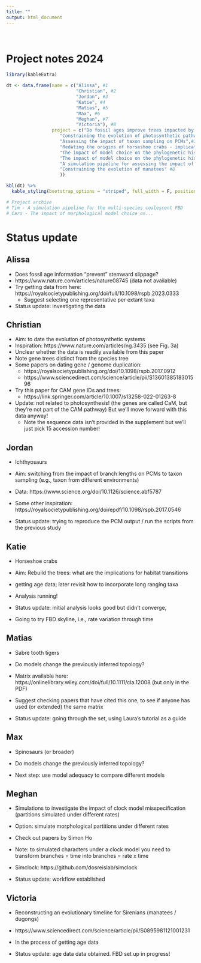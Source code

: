 ```yaml
---
title: ""
output: html_document
---
```


\

# Project notes 2024

```r
library(kableExtra)

dt <- data.frame(name = c("Alissa", #1
                          "Christian", #2
                          "Jordan", #3
                          "Katie", #4
                          "Matias", #5
                          "Max", #6
                          "Meghan", #7
                          "Victoria"), #8
                 project = c("Do fossil ages improve trees impacted by taphonomic biases?", #1
                    "Constraining the evolution of photosynthetic pathways (CAM)",#2
                    "Assessing the impact of taxon sampling on PCMs",#3
                    "Redating the origins of horseshoe crabs - implications for habitat transitions", #4
                    "The impact of model choice on the phylogenetic history of sabre tooth tigers", #5
                    "The impact of model choice on the phylogenetic history of spinosaurs", #6
                    "A simulation pipeline for assessing the impact of clock model violation", #7
                    "Constraining the evolution of manatees" #8
                    ))

kbl(dt) %>%
  kable_styling(bootstrap_options = "striped", full_width = F, position = "left")

# Project archive
# Tim - A simulation pipeline for the multi-species coalescent FBD
# Caro - The impact of morphological model choice on...
```


# Status update

## Alissa

* Does fossil age information "prevent" stemward slippage?
* https://www.nature.com/articles/nature08745 (data not available)
* Try getting data from here: https://royalsocietypublishing.org/doi/full/10.1098/rspb.2023.0333
  * Suggest selecting one representative per extant taxa
  
* Status update: investigating the data

## Christian

* Aim: to date the evolution of photosynthetic systems
* Inspiration: https://www.nature.com/articles/ng.3435 (see Fig. 3a) 
* Unclear whether the data is readily available from this paper
* Note gene trees distinct from the species tree
* Some papers on dating gene / genome duplication:
  * https://royalsocietypublishing.org/doi/10.1098/rspb.2017.0912
  * https://www.sciencedirect.com/science/article/pii/S1360138518301596
* Try this paper for CAM gene IDs and trees: 
  * https://link.springer.com/article/10.1007/s13258-022-01263-8 
  
* Update: not related to photosynthesis! (the genes are called CaM, but they're not part of the CAM pathway) But we'll move forward with this data anyway!
  * Note the sequence data isn't provided in the supplement but we'll just pick 15 accession number!

## Jordan

* Ichthyosaurs
* Aim: switching from the impact of branch lengths on PCMs to taxon sampling (e.g., taxon from different environments)
* Data: https://www.science.org/doi/10.1126/science.abf5787
* Some other inspiration: https://royalsocietypublishing.org/doi/epdf/10.1098/rspb.2017.0546

* Status update: trying to reproduce the PCM output / run the scripts from the previous study

## Katie

* Horseshoe crabs
*	Aim: Rebuild the trees: what are the implications for habitat transitions
* getting age data; later revisit how to incorporate long ranging taxa
* Analysis running!

* Status update: initial analysis looks good but didn't converge, 
* Going to try FBD skyline, i.e., rate variation through time

## Matias

* Sabre tooth tigers
*	Do models change the previously inferred topology?
* Matrix available here: https://onlinelibrary.wiley.com/doi/full/10.1111/cla.12008 (but only in the PDF)
* Suggest checking papers that have cited this one, to see if anyone has used (or extended) the same matrix

* Status update: going through the set, using Laura's tutorial as a guide

## Max

*	Spinosaurs (or broader)
*	Do models change the previously inferred topology?

* Next step: use model adequacy to compare different models

## Meghan

* Simulations to investigate the impact of clock model misspecification (partitions simulated under different rates)
*	Option: simulate morphological partitions under different rates
* Check out papers by Simon Ho
* Note: to simulated characters under a clock model you need to transform branches = time into branches = rate x time
* Simclock: https://github.com/dosreislab/simclock

* Status update: workflow established

## Victoria

*	Reconstructing an evolutionary timeline for Sirenians (manatees / dugongs)
* https://www.sciencedirect.com/science/article/pii/S0895981121001231
*	In the process of getting age data

* Status update: age data data obtained. FBD set up in progress!

\
\
